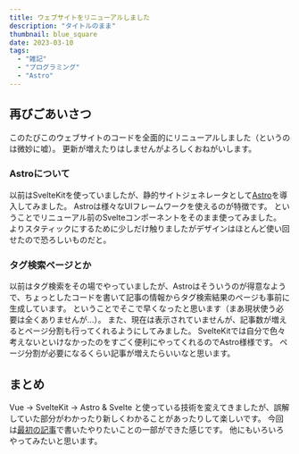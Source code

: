 ```yaml
---
title: ウェブサイトをリニューアルしました
description: "タイトルのまま"
thumbnail: blue_square
date: 2023-03-10
tags:
  - "雑記"
  - "プログラミング"
  - "Astro"
---
```


## 再びごあいさつ

このたびこのウェブサイトのコードを全面的にリニューアルしました（というのは微妙に嘘）。
更新が増えたりはしませんがよろしくおねがいします。

### Astroについて

以前はSvelteKitを使っていましたが、静的サイトジェネレータとして[Astro](https://astro.build/)を導入してみました。
Astroは様々なUIフレームワークを使えるのが特徴です。
ということでリニューアル前のSvelteコンポーネントをそのまま使ってみました。
よりスタティックにするために少しだけ触りましたがデザインはほとんど使い回せたので恐ろしいものだと。

### タグ検索ページとか

以前はタグ検索をその場でやっていましたが、Astroはそういうのが得意なようで、ちょっとしたコードを書いて記事の情報からタグ検索結果のページも事前に生成しています。
ということでそこで早くなったと思います（まあ現状使う必要は全くありませんが...）。
また、現在は表示されていませんが、記事数が増えるとページ分割も行ってくれるようにしてみました。
SvelteKitでは自分で色々考えないといけなかったのをすごく便利にやってくれるのでAstro様様です。
ページ分割が必要になるくらい記事が増えたらいいなと思います。

## まとめ

Vue &rarr; SvelteKit &rarr; Astro & Svelte と使っている技術を変えてきましたが、誤解していた部分がわかったり新しくわかることがあったりして楽しいです。
今回は[最初の記事](first-message)で書いたやりたいことの一部ができた感じです。
他にもいろいろやってみたいと思います。
